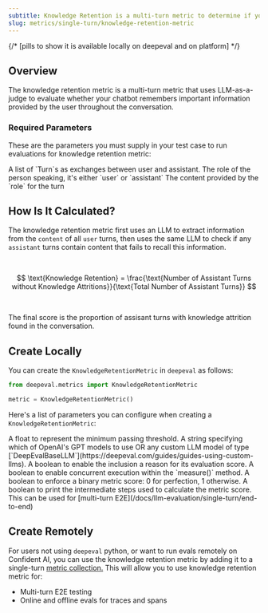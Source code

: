 ```yaml
---
subtitle: Knowledge Retention is a multi-turn metric to determine if your chatbot remembers details well.
slug: metrics/single-turn/knowledge-retention-metric
---
```


{/* [pills to show it is available locally on deepeval and on platform] */}

## Overview

The knowledge retention metric is a multi-turn metric that uses LLM-as-a-judge to evaluate whether your chatbot remembers important information provided by the user throughout the conversation.

### Required Parameters

These are the parameters you must supply in your test case to run evaluations for knowledge retention metric:

<ParamField path="turns" type="list of Turn" required>
  A list of `Turn`s as exchanges between user and assistant.
  <Card title="Parameters of `Turn`:">
    <ParamField path="role" type="user | assistant" required>
      The role of the person speaking, it's either `user` or `assistant`
    </ParamField>
    <ParamField path="content" type="string" required>
      The content provided by the `role` for the turn
    </ParamField>
  </Card>
</ParamField>

## How Is It Calculated?

The knowledge retention metric first uses an LLM to extract information from the `content` of all `user` turns, then uses the same LLM to check if any `assistant` turns contain content that fails to recall this information.

<br />

$$
\text{Knowledge Retention} = \frac{\text{Number of Assistant Turns without Knowledge Attritions}}{\text{Total Number of Assistant Turns}}
$$

<br />

The final score is the proportion of assisant turns with knowledge attrition found in the conversation.

## Create Locally

You can create the `KnowledgeRetentionMetric` in `deepeval` as follows:

```python
from deepeval.metrics import KnowledgeRetentionMetric

metric = KnowledgeRetentionMetric()
```

Here's a list of parameters you can configure when creating a `KnowledgeRetentionMetric`:

<ParamField path="threshold" type="number" default={0.5}>
  A float to represent the minimum passing threshold.
</ParamField>
<ParamField path="model" type="string | Object" default="gpt-4.1">
  A string specifying which of OpenAI's GPT models to use OR any custom LLM
  model of type
  [`DeepEvalBaseLLM`](https://deepeval.com/guides/guides-using-custom-llms).
</ParamField>
<ParamField path="include_reason" type="boolean" default={"true"}>
  A boolean to enable the inclusion a reason for its evaluation score.
</ParamField>
<ParamField path="async_mode" type="boolean" default={"true"}>
  A boolean to enable concurrent execution within the `measure()` method.
</ParamField>
<ParamField path="strict_mode" type="boolean" default={"false"}>
  A boolean to enforce a binary metric score: 0 for perfection, 1 otherwise.
</ParamField>
<ParamField path="verbose_mode" type="boolean" default={"false"}>
  A boolean to print the intermediate steps used to calculate the metric score.
</ParamField>

<Success>
  This can be used for [multi-turn
  E2E](/docs/llm-evaluation/single-turn/end-to-end)
</Success>

## Create Remotely

For users not using `deepeval` python, or want to run evals remotely on Confident AI, you can use the knowledge retention metric by adding it to a single-turn [metric collection.](/metrics/metric-collections) This will allow you to use knowledge retention metric for:

- Multi-turn E2E testing
- Online and offline evals for traces and spans
